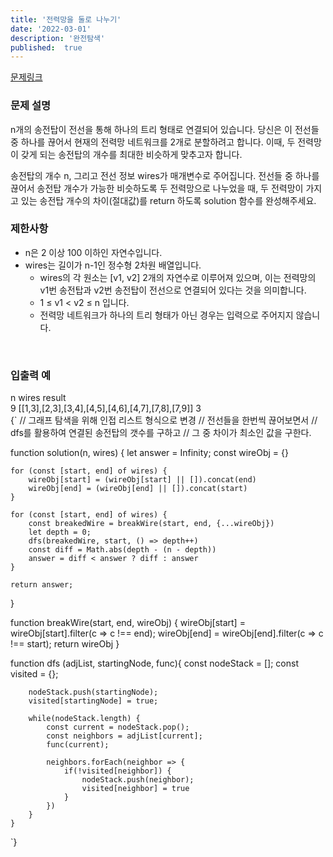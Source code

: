 ```yaml
---
title: '전력망을 둘로 나누기'
date: '2022-03-01'
description: '완전탐색'
published:  true
---
```


[문제링크](https://school.programmers.co.kr/learn/courses/30/lessons/86971)
<br/>
### 문제 설명
n개의 송전탑이 전선을 통해 하나의 트리 형태로 연결되어 있습니다. 당신은 이 전선들 중 하나를 끊어서 현재의 전력망 네트워크를 2개로 분할하려고 합니다. 이때, 두 전력망이 갖게 되는 송전탑의 개수를 최대한 비슷하게 맞추고자 합니다.

송전탑의 개수 n, 그리고 전선 정보 wires가 매개변수로 주어집니다. 전선들 중 하나를 끊어서 송전탑 개수가 가능한 비슷하도록 두 전력망으로 나누었을 때, 두 전력망이 가지고 있는 송전탑 개수의 차이(절대값)를 return 하도록 solution 함수를 완성해주세요.
<br/>
### 제한사항
- n은 2 이상 100 이하인 자연수입니다.
- wires는 길이가 n-1인 정수형 2차원 배열입니다.
  - wires의 각 원소는 [v1, v2] 2개의 자연수로 이루어져 있으며, 이는 전력망의 v1번 송전탑과 v2번 송전탑이 전선으로 연결되어 있다는 것을 의미합니다.
  - 1 ≤ v1 < v2 ≤ n 입니다.
  - 전력망 네트워크가 하나의 트리 형태가 아닌 경우는 입력으로 주어지지 않습니다.
<br/>

### 입출력 예
n	wires	result<br/>
9	[[1,3],[2,3],[3,4],[4,5],[4,6],[4,7],[7,8],[7,9]]	3
<br/>
<CodeBlock>
{`
// 그래프 탐색을 위해 인접 리스트 형식으로 변경
// 전선들을 한번씩 끊어보면서
// dfs를 활용하여 연결된 송전탑의 갯수를 구하고
// 그 중 차이가 최소인 값을 구한다.

function solution(n, wires) {
    let answer = Infinity;
    const wireObj = {}
    
    for (const [start, end] of wires) {
        wireObj[start] = (wireObj[start] || []).concat(end)
        wireObj[end] = (wireObj[end] || []).concat(start)
    }
    
    for (const [start, end] of wires) {
        const breakedWire = breakWire(start, end, {...wireObj})
        let depth = 0;
        dfs(breakedWire, start, () => depth++)
        const diff = Math.abs(depth - (n - depth))
        answer = diff < answer ? diff : answer
    }
    
    return answer;
}

function breakWire(start, end, wireObj) {
    wireObj[start] = wireObj[start].filter(c => c !== end);
    wireObj[end] = wireObj[end].filter(c => c !== start);
    return wireObj
} 

function dfs (adjList, startingNode, func){
        const nodeStack = [];
        const visited = {};
        
        nodeStack.push(startingNode);
        visited[startingNode] = true;
        
        while(nodeStack.length) {
            const current = nodeStack.pop();
            const neighbors = adjList[current];
            func(current);
            
            neighbors.forEach(neighbor => {
                if(!visited[neighbor]) {
                    nodeStack.push(neighbor);
                    visited[neighbor] = true
                }
            })
        }
    }
`}
</CodeBlock>
<br/>
